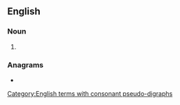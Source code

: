 ==English==

===Noun===
{{head|en|noun form}}

# {{plural of|en|upholsterer}}

===Anagrams===
* {{anagrams|en|a=eehloprrsstu|re-upholsters|reupholsters}}

[[Category:English terms with consonant pseudo-digraphs]]